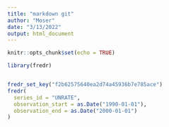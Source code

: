 ```yaml
---
title: "markdown git"
author: "Moser"
date: "3/13/2022"
output: html_document
---
```


```r
knitr::opts_chunk$set(echo = TRUE)
```

```r
library(fredr)


fredr_set_key("f2b62575640ea2d74a45936b7e785ace")
fredr(
  series_id = "UNRATE",
  observation_start = as.Date("1990-01-01"),
  observation_end = as.Date("2000-01-01")
)
```

